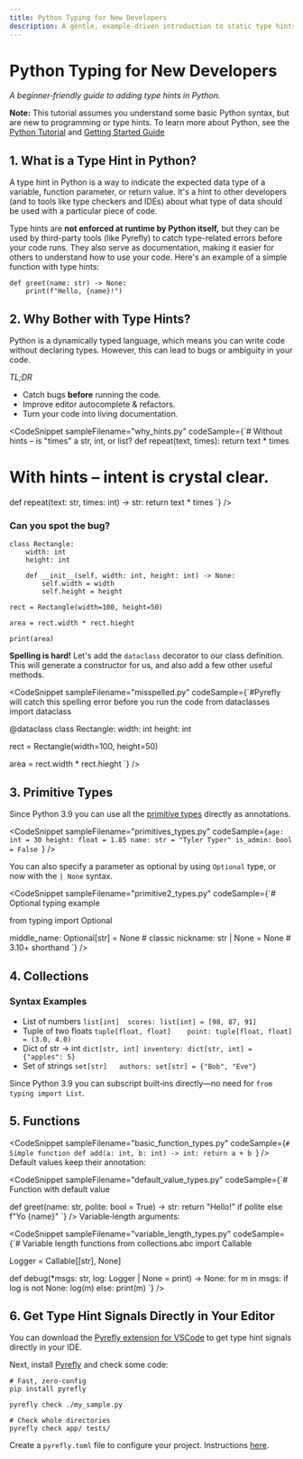 ```yaml
---
title: Python Typing for New Developers
description: A gentle, example‑driven introduction to static type hints in Python.
---
```



# Python Typing for New Developers

*A beginner‑friendly guide to adding type hints in Python.*

**Note:** This tutorial assumes you understand some basic Python syntax, but are new to programming or type hints. To learn more about Python, see the [Python Tutorial](https://docs.python.org/3/tutorial/) and [Getting Started Guide](https://www.python.org/about/gettingstarted/)

## 1. What is a Type Hint in Python?

A type hint in Python is a way to indicate the expected data type of a variable, function parameter, or return value. It's a hint to other developers (and to tools like type checkers and IDEs) about what type of data should be used with a particular piece of code.

Type hints are **not enforced at runtime by Python itself,** but they can be used by third-party tools (like Pyrefly) to catch type-related errors before your code runs. They also serve as documentation, making it easier for others to understand how to use your code.
Here's an example of a simple function with type hints:

```
def greet(name: str) -> None:
    print(f"Hello, {name}!")
```

## 2. Why Bother with Type Hints?

Python is a dynamically typed language, which means you can write code without declaring types. However, this can lead to bugs or ambiguity in your code.

_TL;DR_
* Catch bugs **before** running the code.
* Improve editor autocomplete & refactors.
* Turn your code into living documentation.


<CodeSnippet
  sampleFilename="why_hints.py"
  codeSample={`# Without hints – is "times" a str, int, or list?
def repeat(text, times):
    return text * times

# With hints – intent is crystal clear.
def repeat(text: str, times: int) -> str:
    return text * times
`}
/>


### Can you spot the bug?

```
class Rectangle:
    width: int
    height: int

    def __init__(self, width: int, height: int) -> None:
        self.width = width
        self.height = height

rect = Rectangle(width=100, height=50)

area = rect.width * rect.hieght

print(area)
```


**Spelling is hard!** Let's add the `dataclass` decorator to our class definition. This will generate a constructor for us, and also add a few other useful methods.

<CodeSnippet
  sampleFilename="misspelled.py"
  codeSample={`#Pyrefly will catch this spelling error before you run the code
from dataclasses import dataclass

@dataclass
class Rectangle:
    width: int
    height: int

rect = Rectangle(width=100, height=50)

area = rect.width * rect.hieght
`}
/>


## 3. Primitive Types

Since Python 3.9 you can use all the [primitive types](https://docs.python.org/3/library/stdtypes.html) directly as annotations.

<CodeSnippet
  sampleFilename="primitives_types.py"
  codeSample={`age: int = 30
height: float = 1.85
name: str = "Tyler Typer"
is_admin: bool = False
`}
/>

You can also specify a parameter as optional by using `Optional` type, or now with the `| None` syntax.

<CodeSnippet
  sampleFilename="primitive2_types.py"
  codeSample={`# Optional typing example

from typing import Optional

middle_name: Optional[str] = None        # classic
nickname: str | None = None              # 3.10+ shorthand
`}
/>

## 4. Collections

### Syntax	Examples
- List of numbers	`list[int]	scores: list[int] = [98, 87, 91]`
- Tuple of two floats	`tuple[float, float]	point: tuple[float, float] = (3.0, 4.0)`
- Dict of str -> int	`dict[str, int]	inventory: dict[str, int] = {"apples": 5}`
- Set of strings	`set[str]	authors: set[str] = {"Bob", "Eve"}`

Since Python 3.9 you can subscript built‑ins directly—no need for `from typing import List`.

## 5. Functions
<CodeSnippet
  sampleFilename="basic_function_types.py"
  codeSample={`# Simple function
def add(a: int, b: int) -> int:
    return a + b
  `}
/>
Default values keep their annotation:

<CodeSnippet
  sampleFilename="default_value_types.py"
  codeSample={`# Function with default value


def greet(name: str, polite: bool = True) -> str:
    return "Hello!" if polite else f"Yo {name}"
    `}
/>
Variable‑length arguments:

<CodeSnippet
  sampleFilename="variable_length_types.py"
  codeSample={`# Variable length functions
from collections.abc import Callable

Logger = Callable[[str], None]

def debug(*msgs: str, log: Logger | None = print) -> None:
  for m in msgs:
    if log is not None:
      log(m)
    else:
      print(m)
    `}
/>

## 6. Get Type Hint Signals Directly in Your Editor

You can download the [Pyrefly extension for VSCode](https://marketplace.visualstudio.com/items?itemName=meta.pyrefly) to get type hint signals directly in your IDE.

Next, install [Pyrefly](../installation/) and check some code:
```
# Fast, zero‑config
pip install pyrefly

pyrefly check ./my_sample.py

# Check whole directories
pyrefly check app/ tests/
```

Create a `pyrefly.toml` file to configure your project. Instructions [here](../configuration).
